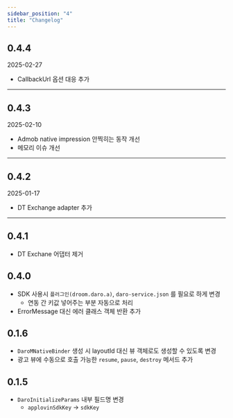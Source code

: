 ```yaml
---
sidebar_position: "4"
title: "Changelog"
---
```


## 0.4.4

2025-02-27

- CallbackUrl 옵션 대응 추가

---

## 0.4.3

2025-02-10

- Admob native impression 안찍히는 동작 개선
- 메모리 이슈 개선

---

## 0.4.2

2025-01-17

- DT Exchange adapter 추가

---

## 0.4.1

- DT Exchane 어댑터 제거

## 0.4.0

- SDK 사용시 `플러그인(droom.daro.a)`, `daro-service.json` 를 필요로 하게 변경
  - 연동 간 키값 넣어주는 부분 자동으로 처리
- ErrorMessage 대신 에러 클래스 객체 반환 추가

## 0.1.6

- `DaroMNativeBinder` 생성 시 layoutId 대신 뷰 객체로도 생성할 수 있도록 변경
- 광고 뷰에 수동으로 호출 가능한 `resume`, `pause`, `destroy` 메서드 추가

## 0.1.5

- `DaroInitializeParams` 내부 필드명 변경
  - `applovinSdkKey` -> `sdkKey`